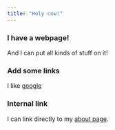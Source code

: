 ```yaml
---
title: "Holy cow!"
---
```


### I have a webpage!

And I can put all kinds of stuff on it!


### Add some links

I like [google](https://www.google.com)

### Internal link

I can link directly to my [about page](about.html).